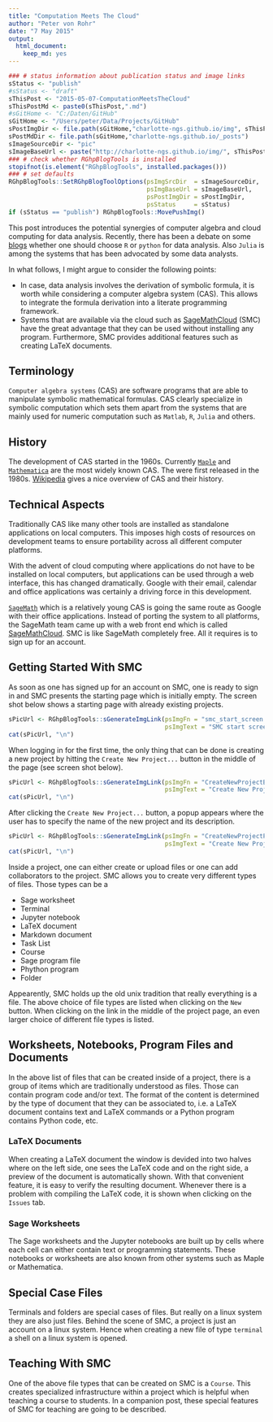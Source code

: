 ```yaml
---
title: "Computation Meets The Cloud"
author: "Peter von Rohr"
date: "7 May 2015"
output: 
  html_document: 
    keep_md: yes
---
```


```r
### # status information about publication status and image links
sStatus <- "publish"
#sStatus <- "draft"
sThisPost <- "2015-05-07-ComputationMeetsTheCloud"
sThisPostMd <- paste0(sThisPost,".md")
#sGitHome <- "C:/Daten/GitHub"
sGitHome <- "/Users/peter/Data/Projects/GitHub"
sPostImgDir <- file.path(sGitHome,"charlotte-ngs.github.io/img", sThisPost)
sPostMdDir <- file.path(sGitHome,"charlotte-ngs.github.io/_posts")
sImageSourceDir <- "pic"
sImageBaseUrl <- paste("http://charlotte-ngs.github.io/img/", sThisPost, sep = "")
### # check whether RGhpBlogTools is installed
stopifnot(is.element("RGhpBlogTools", installed.packages()))
### # set defaults
RGhpBlogTools::SetRGhpBlogToolOptions(psImgSrcDir  = sImageSourceDir, 
                                      psImgBaseUrl = sImageBaseUrl, 
                                      psPostImgDir = sPostImgDir, 
                                      psStatus     = sStatus)
if (sStatus == "publish") RGhpBlogTools::MovePushImg()
```

This post introduces the potential synergies of computer algebra and cloud computing for data analysis. Recently, there has been a debate on some [blogs](http://www.r-bloggers.com/choosing-r-or-python-for-data-analysis-an-infographic) whether one should choose `R` or `python` for data analysis. Also `Julia` is among the systems that has been advocated by some data analysts. 

In what follows, I might argue to consider the following points:

* In case, data analysis involves the derivation of symbolic formula, it is worth while considering a computer algebra system (CAS). This allows to integrate the formula derivation into a literate programming framework.
* Systems that are available via the cloud such as [SageMathCloud](http://cloud.sagemath.com) (SMC) have the great advantage that they can be used without installing any program. Furthermore, SMC provides additional features such as creating LaTeX documents.


## Terminology
`Computer algebra systems` (CAS) are software programs that are able to manipulate symbolic mathematical formulas. CAS clearly specialize in symbolic computation which sets them apart from the systems that are mainly used for numeric computation such as `Matlab`, `R`, `Julia` and others. 

## History
The development of CAS started in the 1960s. Currently [`Maple`](http://www.maplesoft.com) and [`Mathematica`](http://www.wolfram.com/mathematica/) are the most widely known CAS. The were first released in the 1980s. [Wikipedia](http://en.wikipedia.org/wiki/Computer_algebra_system) gives a nice overview of CAS and their history. 

## Technical Aspects
Traditionally CAS like many other tools are installed as standalone applications on local computers. This imposes high costs of resources on development teams to ensure portability across all different computer platforms.

With the advent of cloud computing where applications do not have to be installed on local computers, but applications can be used through a web interface, this has changed dramatically. Google with their email, calendar and office applications was certainly a driving force in this development. 

[`SageMath`](http://www.sagemath.org) which is a relatively young CAS is going the same route as Google with their office applications. Instead of porting the system to all platforms, the SageMath team came up with a web front end which is called [SageMathCloud](http://cloud.sagemath.com). SMC is like SageMath completely free. All it requires is to sign up for an account. 

## Getting Started With SMC
As soon as one has signed up for an account on SMC, one is ready to sign in and SMC presents the starting page which is initially empty. The screen shot below shows a starting page with already existing projects. 

```r
sPicUrl <- RGhpBlogTools::sGenerateImgLink(psImgFn = "smc_start_screen.png", 
                                           psImgText = "SMC start screen")
cat(sPicUrl, "\n")
```

When logging in for the first time, the only thing that can be done is creating a new project by hitting the `Create New Project...` button in the middle of the page (see screen shot below). 

```r
sPicUrl <- RGhpBlogTools::sGenerateImgLink(psImgFn = "CreateNewProjectButton.png", 
                                           psImgText = "Create New Project Button")
cat(sPicUrl, "\n")
```


After clicking the `Create New Project...` button, a popup appears where the user has to specify the name of the new project and its description.

```r
sPicUrl <- RGhpBlogTools::sGenerateImgLink(psImgFn = "CreateNewProjectPopUp.png", 
                                           psImgText = "Create New Project Popup")
cat(sPicUrl, "\n")
```


Inside a project, one can either create or upload files or one can add collaborators to the project. SMC allows you to create very different types of files. Those types can be a

* Sage worksheet
* Terminal
* Jupyter notebook
* LaTeX document
* Markdown document
* Task List
* Course
* Sage program file
* Phython program
* Folder

Appearently, SMC holds up the old unix tradition that really everything is a file. The above choice of file types are listed when clicking on the `New` button. When clicking on the link in the middle of the project page, an even larger choice of different file types is listed. 


## Worksheets, Notebooks, Program Files and Documents
In the above list of files that can be created inside of a project, there is a group of items which are traditionally understood as files. Those can contain program code and/or text. The format of the content is determined by the type of document that they can be associated to, i.e. a LaTeX document contains text and LaTeX commands or a Python program contains Python code, etc. 

### LaTeX Documents
When creating a LaTeX document the window is devided into two halves where on the left side, one sees the LaTeX code and on the right side, a preview of the document is automatically shown. With that convenient feature, it is easy to verify the resulting document. Whenever there is a problem with compiling the LaTeX code, it is shown when clicking on the `Issues` tab. 

### Sage Worksheets
The Sage worksheets and the Jupyter notebooks are built up by cells where each cell can either contain text or programming statements. These notebooks or worksheets are also known from other systems such as Maple or Mathematica.


## Special Case Files
Terminals and folders are special cases of files. But really on a linux system they are also just files. Behind the scene of SMC, a project is just an account on a linux system. Hence when creating a new file of type `terminal` a shell on a linux system is opened. 


## Teaching With SMC
One of the above file types that can be created on SMC is a `Course`. This creates specialized infrastructure within a project which is helpful when teaching a course to students. In a companion post, these special features of SMC for teaching are going to be described.

